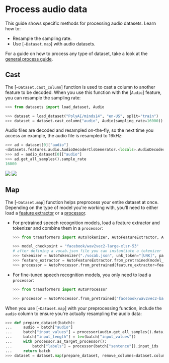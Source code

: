 # Process audio data

This guide shows specific methods for processing audio datasets. Learn how to:

- Resample the sampling rate.
- Use [`~Dataset.map`] with audio datasets.

For a guide on how to process any type of dataset, take a look at the <a class="underline decoration-sky-400 decoration-2 font-semibold" href="./process">general process guide</a>.

## Cast

The [`~Dataset.cast_column`] function is used to cast a column to another feature to be decoded. When you use this function with the [`Audio`] feature, you can resample the sampling rate:

```py
>>> from datasets import load_dataset, Audio

>>> dataset = load_dataset("PolyAI/minds14", "en-US", split="train")
>>> dataset = dataset.cast_column("audio", Audio(sampling_rate=16000))
```

Audio files are decoded and resampled on-the-fly, so the next time you access an example, the audio file is resampled to 16kHz:

```py
>>> ad = dataset[0]["audio"]
<datasets.features.audio.AudioDecoderClsGenerator.<locals>.AudioDecoder object at 0x11642b6a0>
>>> ad = audio_dataset[0]["audio"]
>>> ad.get_all_samples().sample_rate
16000
```

<div class="flex justify-center">
  <img
    class="block dark:hidden"
    src="https://huggingface.co/datasets/huggingface/documentation-images/resolve/main/datasets/resample.gif"
  />
  <img
    class="hidden dark:block"
    src="https://huggingface.co/datasets/huggingface/documentation-images/resolve/main/datasets/resample-dark.gif"
  />
</div>

## Map

The [`~Dataset.map`] function helps preprocess your entire dataset at once. Depending on the type of model you're working with, you'll need to either load a [feature extractor](https://huggingface.co/docs/transformers/model_doc/auto#transformers.AutoFeatureExtractor) or a [processor](https://huggingface.co/docs/transformers/model_doc/auto#transformers.AutoProcessor).

- For pretrained speech recognition models, load a feature extractor and tokenizer and combine them in a `processor`:

  ```py
  >>> from transformers import AutoTokenizer, AutoFeatureExtractor, AutoProcessor

  >>> model_checkpoint = "facebook/wav2vec2-large-xlsr-53"
  # after defining a vocab.json file you can instantiate a tokenizer object:
  >>> tokenizer = AutoTokenizer("./vocab.json", unk_token="[UNK]", pad_token="[PAD]", word_delimiter_token="|")
  >>> feature_extractor = AutoFeatureExtractor.from_pretrained(model_checkpoint)
  >>> processor = AutoProcessor.from_pretrained(feature_extractor=feature_extractor, tokenizer=tokenizer)
  ```

- For fine-tuned speech recognition models, you only need to load a `processor`:

  ```py
  >>> from transformers import AutoProcessor

  >>> processor = AutoProcessor.from_pretrained("facebook/wav2vec2-base-960h")
  ```

When you use [`~Dataset.map`] with your preprocessing function, include the `audio` column to ensure you're actually resampling the audio data:

```py
>>> def prepare_dataset(batch):
...     audio = batch["audio"]
...     batch["input_values"] = processor(audio.get_all_samples().data, sampling_rate=audio["sampling_rate"]).input_values[0]
...     batch["input_length"] = len(batch["input_values"])
...     with processor.as_target_processor():
...         batch["labels"] = processor(batch["sentence"]).input_ids
...     return batch
>>> dataset = dataset.map(prepare_dataset, remove_columns=dataset.column_names)
```

